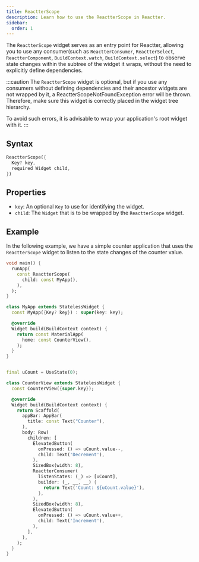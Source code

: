 ```yaml
---
title: ReactterScope
description: Learn how to use the ReactterScope in Reactter.
sidebar:
  order: 1
---
```


The <HT>`ReactterScope`</HT> widget serves as an entry point for Reactter, allowing you to use any consumer(such as <HT>`ReactterConsumer`</HT>, <HT>`ReactterSelect`</HT>, <HT>`ReactterComponent`</HT>, <HM>`BuildContext.watch`</HM>, <HM>`BuildContext.select`</HM>) to observe state changes within the subtree of the widget it wraps, without the need to explicitly define dependencies.

:::caution
The <HT>`ReactterScope`</HT> widget is optional, but if you use any consumers without defining dependencies and their ancestor widgets are not wrapped by it, a ReactterScopeNotFoundException error will be thrown. Therefore, make sure this widget is correctly placed in the widget tree hierarchy.

To avoid such errors, it is advisable to wrap your application's root widget with it.
:::

## Syntax

```dart
ReactterScope({
  Key? key,
  required Widget child,
})
```

## Properties

- `key`: An optional <HT>`Key`</HT> to use for identifying the widget.
- `child`: The <HT>`Widget`</HT> that is to be wrapped by the <HT>`ReactterScope`</HT> widget.

## Example

In the following example, we have a simple counter application that uses the <HT>`ReactterScope`</HT> widget to listen to the state changes of the counter value.

```dart title="main.dart" collapse={8-100} "ReactterScope"
void main() {
  runApp(
    const ReactterScope(
      child: const MyApp(),
    ),
  );
}

class MyApp extends StatelessWidget {
  const MyApp({Key? key}) : super(key: key);

  @override
  Widget build(BuildContext context) {
    return const MaterialApp(
      home: const CounterView(),
    );
  }
}
```

```dart title="counter_view.dart" collapse={8-18, 25-32} "UseState" "ReactterConsumer"

final uCount = UseState(0);

class CounterView extends StatelessWidget {
  const CounterView({super.key});

  @override
  Widget build(BuildContext context) {
    return Scaffold(
      appBar: AppBar(
        title: const Text("Counter"),
      ),
      body: Row(
        children: [
          ElevatedButton(
            onPressed: () => uCount.value--,
            child: Text('Decrement'),
          ),
          SizedBox(width: 8),
          ReactterConsumer(
            listenStates: (_) => [uCount],
            builder: (_, __, __) {
              return Text('Count: ${uCount.value}'),
            },
          ),
          SizedBox(width: 8),
          ElevatedButton(
            onPressed: () => uCount.value++,
            child: Text('Increment'),
          ),
        ],
      ),
    );
  }
}

```